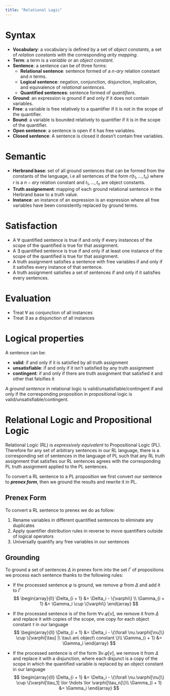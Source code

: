 ```yaml
---
title: "Relational Logic"
---
```


# Syntax

* **Vocabulary**: a vocabulary is defined by a set of *object constants*, a set of *relation constants* with the corresponding *arity mapping*.
* **Term**: a term is a *variable* or an *object constant*.
* **Sentence**: a sentence can be of three forms:
    * **Relational sentence**: sentence formed of a *n-ary* relation constant and *n* terms.
    * **Logical sentence**: negation, conjunction, disjunction, implication, and equivalence of *relational sentences*.
    * **Quantified sentences**: sentence formed of *quantifiers*.
* **Ground**: an expression is ground if and only if it does not contain variables.
* **Free**: a variable is free relatively to a quantifier if it is not in the scope of the quantifier.
* **Bound**: a variable is bounded relatively to quantifier if it is in the scope of the quantifier.
* **Open sentence**: a sentence is open if it has free variables.
* **Closed sentence**: A sentence is closed it doesn't contain free variables.

# Semantic

* **Herbrand base**: set of all ground sentences that can be formed from the constants of the language, i.e all sentences of the form $r(t_1, \hdots, t_n)$ where $r$ is a $n-ary$ relation constant and $t_1, \hdots, t_n$ are object constants.
* **Truth assignement**: mapping of each ground relational sentence in the Herbrand base to a truth value.
* **Instance**: an instance of an expression is an expression where all free variables have been consistently replaced by ground terms.

# Satisfaction

* A $\forall$ quantified sentence is true if and only if every instances of the scope of the quantified is true for that assignment.
* A $\exists$ quantified sentence is true if and only if at least one instance of the scope of the quantified is true for that assignment.
* A truth assignment satisfies a sentence with free variables if and only if it satisfies every instance of that sentence.
* A truth assignment satisfies a set of sentences if and only if it satisfies every sentences.

# Evaluation

* Treat $\forall$ as conjunction of all instances
* Treat $\exists$ as a disjunction of all instances

# Logical properties

A sentence can be:

* **valid**: if and only if it is satisfied by all truth assignment
* **unsatisfiable**: if and only if it isn't satisfied by any truth assignment
* **contingent**: if and only if there are truth assignment that satisfied it and other that falsifies it

A *ground sentence* in relational logic is valid/unsatisfiable/contingent if and only if the corresponding proposition in propositional logic is valid/unsatisfiable/contingent.

# Relational Logic and Propositional Logic

Relational Logic (RL) is *expressively equivalent* to Propositional Logic (PL). Therefore for any set of arbitrary sentences in our RL language, there is a corresponding set of sentences in the language of PL such that any RL truth assignment that satisfies our RL sentences agrees with the corresponding PL truth assignment applied to the PL sentences.

To convert a RL sentence to a PL proposition we first convert our sentence to ***prenex form***, then we ground the results and rewrite it in PL.

## Prenex Form

To convert a RL sentence to prenex we do as follow:

1. Rename variables in different quantified sentences to eliminate any duplicates
2. Apply quantifier distribution rules in reverse to move quantifiers outside of logical operators
3. Universally quantify any free variables in our sentences


## Grounding

To ground a set of sentences $\Delta$ in prenex form into the set $\Gamma$ of propositions we process each sentence thanks to the following rules:

* If the processed sentence $\varphi$ is ground, we remove $\varphi$ from $\Delta$ and add it to $\Gamma$
$$
\begin{array}{ll}
\Delta_{i + 1} &= \Delta_i - \{\varphi\} \\
\Gamma_{i + 1} &= \Gamma_i \cup \{\varphi\}
\end{array}
$$

* If the processed sentence is of the form $\forall \nu.\varphi[\nu]$, we remove it from $\Delta$ and replace it with copies of the scope, one copy for each object constant $\tau$ in our language
$$
\begin{array}{ll}
\Delta_{i + 1} &= \Delta_i - \{\forall \nu.\varphi[\nu]\} \cup \{\varphi[\tau] |\ \tau\ an\ object\ constant \}\\
\Gamma_{i + 1} &= \Gamma_i
\end{array}
$$

* If the processed sentence is of the form $\exists\nu.\varphi[\nu]$, we remove it from $\Delta$ and replace it with a disjunction, where each disjunct is a copy of the scope in which the quantified variable is replaced by an object constant in our language
$$
\begin{array}{ll}
\Delta_{i + 1} &= \Delta_i - \{\forall \nu.\varphi[\nu]\} \cup \{\varphi[\tau_1] \lor \hdots \lor \varphi[\tau_n]\}\\
\Gamma_{i + 1} &= \Gamma_i
\end{array}
$$
